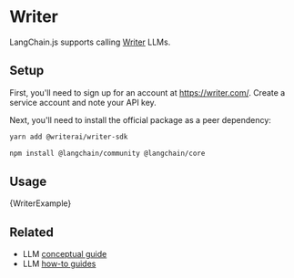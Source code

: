 # Writer

LangChain.js supports calling [Writer](https://writer.com/) LLMs.

## Setup

First, you'll need to sign up for an account at https://writer.com/. Create a service account and note your API key.

Next, you'll need to install the official package as a peer dependency:

```bash npm2yarn
yarn add @writerai/writer-sdk
```


<IntegrationInstallTooltip></IntegrationInstallTooltip>

```bash npm2yarn
npm install @langchain/community @langchain/core
```

## Usage


<CodeBlock language="typescript">{WriterExample}</CodeBlock>

## Related

- LLM [conceptual guide](/docs/concepts/#llms)
- LLM [how-to guides](/docs/how_to/#llms)

